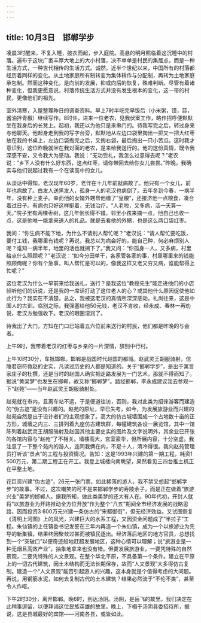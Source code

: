 ```yaml
---
---
---
```

title: 10月3日　邯郸学步
---

凌晨3时醒来，不复入睡，披衣而起，步入庭院。高悬的明月照临着这沉睡中的村落。遍布于这块广袤丰厚大地上的大小村落，决不单单是村民的集居点，而是一种生活方式，一种世代相传的生活方式。诚然，近半个世纪以来，中国所有的村落都经历着同样的变化。从土地家庭所有制转变为集体耕作与分配制，再转为土地家庭承包制。然而这种变化，是向前的发展，抑或向后的恢复，殊难判断。尽管有着诸种变化，但我更愿意说，村落传统生活方式并没有发生根本的变化，这一带的村民，更像他们的祖先。

室外清寒，入屋整理昨日的调查资料。早上7时半吃完早饭后（小米粥，馍，蒜，酱油拌青椒）继续写作。8时许，进来一位老农，见我伏案工作，略作招呼便默默坐在我身后的长凳上。起初，我还以为他只是来串门的。待我写完之后，转过身来与他聊天。他起身走到我的写字台旁，默默地从左边口袋里掏出一把又一把大红枣放在我的书桌上，左边口袋掏完之后，又掏右袋，最后掏出一只小苦瓜。这时我才意识到，这位昨晚就坐在我对面的老农，是来给我送行的。他的这份真情，既令我深感不安，又令我大为感动。我说：“无功受礼，我怎么过意得去呢？”老农说：“乡下人没有什么好东西，这点红枣，请你带回去给你女儿尝尝。”昨晚，我确实与他们说起过我有一个在读高中的女儿。

从谈话中得知，老汉现年60岁，老伴在十几年前就病故了。他只有一个女儿，前年也病故了。白发人送黑发人，孤身一人的老汉也病倒了。去年冬到今春，一病半年，没有种上麦子。幸而他的女婿外甥帮他缴了“皇粮”，还接济他一点粮食，凑合着过日子。有病也只好这样挺着，无钱治疗。“人老啦，又多病，活一天算一天。”院子里有两棵枣树，这几年倒长得不错。邻里小孩来摘一点，他自己也收一点，这是他唯一能拿来送人的礼品。就是去看他的外甥，也是这么两口袋红枣。

我问：“你生病不能下地，为什么不请别人帮忙呢？”老汉说：“请人帮忙要吃饭，要付工钱，我哪里有钱呢？再说，我总以为病会好的，能自己种，何必麻烦别人呢？谁知一病半年，地里的活也就搁下了。”我又问：“你孤身一人，又多病，村里给点什么照顾呢？”老汉说：“如今分田单干，各家管各家的事，村里哪里来的钱能照顾俺呢？你有个急事，叫人帮忙是可以的，像我这样又老又穷又病，谁能帮得上忙呢？”

这位老汉为什么一早前来给我送礼，送行？是我这位“教授先生”能走进他们的小店倾听他们的诉说，还是我的一席话打动了这位老人的心？或其他什么原因促使他如此行为？我实在不清楚。总之，我被这老汉的真情所深深感动。礼尚往来，这是中国人的古训。临别之际，我强塞给他50元钱，老汉不肯收，经永成、春林一再劝说，老汉方勉强收下。老汉的眼圈湿润了。

待我出了大门，方知在门口已站着五六位前来送行的村民，他们都是昨晚的与会者。

上午9时，我带着老汉的红枣与乡亲的一片深情，辞别中行村。

上午10时30分，车抵邯郸。邯郸是战国时代赵国的都城。赵武灵王胡服骑射，信陵君窃符救赵的史实，凡读过历史的人都是知道的。关于“邯郸学步”，是出于寓言家庄子的杜撰，还是当时的赵国人确实把走路发展为一门艺术，那就不得而知了。据说“黄粱梦”也发生在邯郸，故又称“邯郸梦”。路经邯郸，李永成建议我去参观一下“赵苑”——当年赵武灵王胡服骑射处。

赵苑就在市内，且离车站不远，于是便道往访，否则，我对此类为招徕游客而建造的“伪古迹”是没有兴趣的。赵苑的原址，早已失考，如今，为发展旅游业而兴建的赵苑自然是出于设计者们的主观想象了。高大的仿古城墙围成一个占地数十亩的正方形，城墙之内三、三排列着九座仿古建筑群，每幢建筑各设一展览馆，其中一馆陈列着赵武灵王胡服骑射及赵国其他主要史实的图片及文字说明外，其余业已开张的各馆内容与“赵苑”了不相关。墙楼高大，宫室豪华，但所展内容，十分空虚。我注意了一下整个苑内的游人，连同我俩在内，不足十人，清冷得很。我向赵苑管理员打听该“景点”的工程与投资情况。告知：这是1993年兴建的第一期工程，耗资1 500万元，第二期工程正在开工。我登上城楼向南眺望，果然看见三四台推土机正在平整土地。

花巨资兴建“伪古迹”，26元一张门票，如此稀落的游人，我不禁又想起“邯郸学步”的故事。不过，这次嘲笑的可不是来邯郸学步的寿陵余子，而是正在做着“旅游兴业”美梦的邯郸人。据我所知，做此类美梦的还大有人在。90年代初，开封人就将“以旅游业为开路推动全方位开放”作为整个“八五”期间全市经济发展的战略思路，因而投资3 600万元兴建一条仿古的“宋都御街”，但无经济效益。又试图恢复《清明上河图》上的风光，兴建巨大的水系工程，又因资金问题成了“半拉子”工程。朱仙镇的上任镇委书记发誓在三年内再造一个朱仙镇，成为一个以旅游业为先导的新集镇，结果终因聚敛过甚而被镇民逐出。经济落后地区的地方官员，总想找到一个“突破口”以便奇迹般地赶超发展地区，这种心情可以理解；说“旅游业是一种无烟且高效产业”，抽象地拿来也没有错。但要发展旅游业，一要凭特殊的自然景观，二要凭特殊的人文景观。在整个华北平原，不具备第一个条件。建立在平原上的一切古代建筑，因土木结构而无法长期保存，故而“人文景观”大多得仿古复制。建造一个“人文景观”能否引起游人的兴趣，这本身就是个值得考虑的大问题。再说，用钢筋水泥，如何去复制古代的土木建筑？结果必然流于“不伦不类”，甚至令人作呕。

下午2时30分，离开邯郸。晚6时，到达汤阴。汤阴，是岳飞的故里。我们决定在此稍事逗留，以便拜谒这位民族英雄的故里。晚上，下榻于汤阴县委招待所，据说，这是县城最好的宾馆——河南各县，或皆如此。